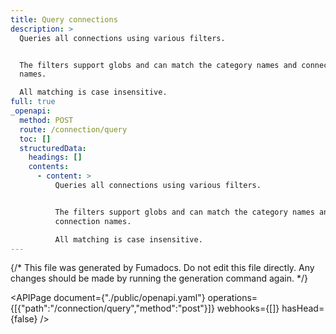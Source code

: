 ```yaml
---
title: Query connections
description: >
  Queries all connections using various filters.


  The filters support globs and can match the category names and connection
  names.

  All matching is case insensitive.
full: true
_openapi:
  method: POST
  route: /connection/query
  toc: []
  structuredData:
    headings: []
    contents:
      - content: >
          Queries all connections using various filters.


          The filters support globs and can match the category names and
          connection names.

          All matching is case insensitive.
---
```


{/* This file was generated by Fumadocs.
Do not edit this file directly. Any changes should be made by running the generation command again. */}

<APIPage document={"./public/openapi.yaml"} operations={[{"path":"/connection/query","method":"post"}]} webhooks={[]} hasHead={false} />